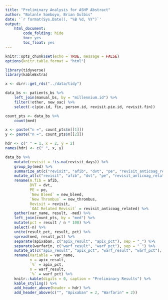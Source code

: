 ```yaml
---
title: "Preliminary Analysis for ASHP Abstract"
author: "Bolanle Somboyo, Brian Gulbis"
date: '`r format(Sys.Date(), "%B %d, %Y")`'
output: 
    html_document:
        code_folding: hide
        toc: yes
        toc_float: yes
---
```


```r
knitr::opts_chunk$set(echo = TRUE, message = FALSE)
options(knitr.table.format = "html")
```

```r
library(tidyverse)
library(kableExtra)

x <- dirr::get_rds("../data/tidy")

data_bs <- patients_bs %>%
    left_join(manual_bs, by = "millennium.id") %>%
    filter(!other, new_oac) %>%
    select(-c(pie.id, fin, person.id, revisit.pie.id, revisit.fin))
```

```r
count_pts <- data_bs %>%
    count(med)

x <- paste("n =", count_pts$n[[1]])
y <- paste("n =", count_pts$n[[2]])

hdr <- c(" " = 1, x = 2, y = 2)
names(hdr) <- c(" ", x, y)

data_bs %>%
    mutate(revisit = !is.na(revisit_days)) %>%
    group_by(med) %>%
    summarize_at(c("revisit", "afib", "dvt", "pe", "revisit_anticoag_related", "new_bleed", "new_thrombus"), sum) %>%
    mutate_at(c("revisit", "afib", "dvt", "pe", "revisit_anticoag_related", "new_bleed", "new_thrombus"), funs(coalesce(., 0L))) %>%
    rename(A.fib = afib,
           DVT = dvt,
           PE = pe,
           `New Bleed` = new_bleed,
           `New Thrombus` = new_thrombus,
           Revisit = revisit,
           `OAC Related Revisit` = revisit_anticoag_related) %>%
    gather(var_name, result, -med) %>%
    left_join(count_pts, by = "med") %>%
    mutate(pct = result / n * 100) %>%
    select(-n) %>%
    unite(result_pct, result, pct) %>%
    spread(med, result_pct) %>%
    separate(apixaban, c("apix_result", "apix_pct"), sep = "_") %>%
    separate(warfarin, c("warf_result", "warf_pct"), sep = "_") %>%
    mutate_at(c("apix_result", "apix_pct", "warf_result", "warf_pct"), as.numeric) %>%
    rename(Variable = var_name,
           n = apix_result,
           `%` = apix_pct,
           n = warf_result,
           `%` = warf_pct) %>%
    knitr::kable(digits = 0, caption = "Preliminary Results") %>%
    kable_styling() %>%
    add_header_above(header = hdr) %>%
    add_header_above(c("", "Apixaban" = 2, "Warfarin" = 2)) 
```

